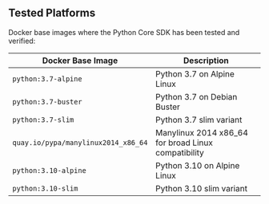 ## Tested Platforms

<Accordion title="Specific Platform Info">
Docker base images where the Python Core SDK has been tested and verified:

| Docker Base Image | Description |
| --- | --- |
| `python:3.7-alpine` | Python 3.7 on Alpine Linux |
| `python:3.7-buster` | Python 3.7 on Debian Buster |
| `python:3.7-slim` | Python 3.7 slim variant |
| `quay.io/pypa/manylinux2014_x86_64` | Manylinux 2014 x86_64 for broad Linux compatibility |
| `python:3.10-alpine` | Python 3.10 on Alpine Linux |
| `python:3.10-slim` | Python 3.10 slim variant |
</Accordion>